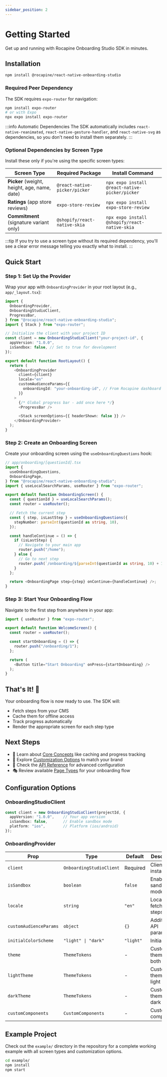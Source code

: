 ```yaml
---
sidebar_position: 2
---
```


# Getting Started

Get up and running with Rocapine Onboarding Studio SDK in minutes.

## Installation

```bash
npm install @rocapine/react-native-onboarding-studio
```

### Required Peer Dependency

The SDK requires `expo-router` for navigation:

```bash
npm install expo-router
# or with Expo
npx expo install expo-router
```

:::info Automatic Dependencies
The SDK automatically includes `react-native-reanimated`, `react-native-gesture-handler`, and `react-native-svg` as dependencies, so you don't need to install them separately.
:::

### Optional Dependencies by Screen Type

Install these only if you're using the specific screen types:

| Screen Type | Required Package | Install Command |
|-------------|------------------|-----------------|
| **Picker** (weight, height, age, name, date) | `@react-native-picker/picker` | `npx expo install @react-native-picker/picker` |
| **Ratings** (app store reviews) | `expo-store-review` | `npx expo install expo-store-review` |
| **Commitment** (signature variant only) | `@shopify/react-native-skia` | `npx expo install @shopify/react-native-skia` |

:::tip
If you try to use a screen type without its required dependency, you'll see a clear error message telling you exactly what to install.
:::

## Quick Start

### Step 1: Set Up the Provider

Wrap your app with `OnboardingProvider` in your root layout (e.g., `app/_layout.tsx`):

```typescript
import {
  OnboardingProvider,
  OnboardingStudioClient,
  ProgressBar,
} from "@rocapine/react-native-onboarding-studio";
import { Stack } from "expo-router";

// Initialize the client with your project ID
const client = new OnboardingStudioClient("your-project-id", {
  appVersion: "1.0.0",
  isSandbox: false, // Set to true for development
});

export default function RootLayout() {
  return (
    <OnboardingProvider
      client={client}
      locale="en"
      customAudienceParams={{
        onboardingId: "your-onboarding-id", // From Rocapine dashboard
      }}
    >
      {/* Global progress bar - add once here */}
      <ProgressBar />

      <Stack screenOptions={{ headerShown: false }} />
    </OnboardingProvider>
  );
}
```

### Step 2: Create an Onboarding Screen

Create your onboarding screen using the `useOnboardingQuestions` hook:

```typescript
// app/onboarding/[questionId].tsx
import {
  useOnboardingQuestions,
  OnboardingPage,
} from "@rocapine/react-native-onboarding-studio";
import { useLocalSearchParams, useRouter } from "expo-router";

export default function OnboardingScreen() {
  const { questionId } = useLocalSearchParams();
  const router = useRouter();

  // Fetch the current step
  const { step, isLastStep } = useOnboardingQuestions({
    stepNumber: parseInt(questionId as string, 10),
  });

  const handleContinue = () => {
    if (isLastStep) {
      // Navigate to your main app
      router.push("/home");
    } else {
      // Go to next step
      router.push(`/onboarding/${parseInt(questionId as string, 10) + 1}`);
    }
  };

  return <OnboardingPage step={step} onContinue={handleContinue} />;
}
```

### Step 3: Start Your Onboarding Flow

Navigate to the first step from anywhere in your app:

```typescript
import { useRouter } from "expo-router";

export default function WelcomeScreen() {
  const router = useRouter();

  const startOnboarding = () => {
    router.push("/onboarding/1");
  };

  return (
    <Button title="Start Onboarding" onPress={startOnboarding} />
  );
}
```

## That's It! 🎉

Your onboarding flow is now ready to use. The SDK will:
- Fetch steps from your CMS
- Cache them for offline access
- Track progress automatically
- Render the appropriate screen for each step type

## Next Steps

- 📖 Learn about [Core Concepts](./core-concepts.mdx) like caching and progress tracking
- 🎨 Explore [Customization Options](./customization/intro.mdx) to match your brand
- 📘 Check the [API Reference](./api-reference.mdx) for advanced configuration
- 🎭 Review available [Page Types](./page-types.mdx) for your onboarding flow

## Configuration Options

### OnboardingStudioClient

```typescript
const client = new OnboardingStudioClient(projectId, {
  appVersion: "1.0.0",    // Your app version
  isSandbox: false,       // Enable sandbox mode
  platform: "ios",        // Platform (ios/android)
});
```

### OnboardingProvider

| Prop | Type | Default | Description |
|------|------|---------|-------------|
| `client` | `OnboardingStudioClient` | Required | Client instance |
| `isSandbox` | `boolean` | `false` | Enable sandbox mode |
| `locale` | `string` | `"en"` | Locale for fetching steps |
| `customAudienceParams` | `object` | `{}` | Additional API parameters |
| `initialColorScheme` | `"light" \| "dark"` | `"light"` | Initial theme |
| `theme` | `ThemeTokens` | - | Custom theme for both modes |
| `lightTheme` | `ThemeTokens` | - | Custom theme for light mode |
| `darkTheme` | `ThemeTokens` | - | Custom theme for dark mode |
| `customComponents` | `CustomComponents` | - | Custom UI components |

## Example Project

Check out the `example/` directory in the repository for a complete working example with all screen types and customization options.

```bash
cd example/
npm install
npm start
```
